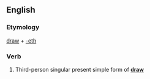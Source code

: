 ==English==

===Etymology===
[[draw]] + [[-eth]]

===Verb===
{{infl|en|verb form}}

# {{archaic}} Third-person singular present simple form of '''[[draw]]'''